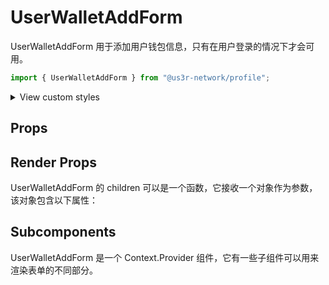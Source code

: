 

<Meta of={UserWalletAddFormStories} />

# UserWalletAddForm

UserWalletAddForm 用于添加用户钱包信息，只有在用户登录的情况下才会可用。

```jsx
import { UserWalletAddForm } from "@us3r-network/profile";
```

<Canvas />

<p>
  <details>
    <summary>View custom styles</summary>
    <Source code={StyleCode} />
  </details>
</p>

## Props

<Controls />

## Render Props

UserWalletAddForm 的 children 可以是一个函数，它接收一个对象作为参数，该对象包含以下属性：

<ArgTypes of={RenderProps} />

## Subcomponents

UserWalletAddForm 是一个 Context.Provider 组件，它有一些子组件可以用来渲染表单的不同部分。

<ArgTypes of={Subcomponents} />
